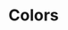 

<Meta title="COLOR /Colors" />

# Colors

<ColorPalette>
  <ColorItem
    title="theme.color.primary"
    subtitle="Coral"
    colors={[color.primary]}
  />
  <ColorItem
    title="theme.color.secondary"
    subtitle="Blue"
    colors={[color.secondary]}
  />
  <ColorItem
    title="theme.color.tertiary"
    subtitle="Grey"
    colors={[color.tertiary]}
  />
  <ColorItem
    title="theme.color.positive"
    subtitle="Green"
    colors={[color.positive]}
  />
  <ColorItem
    title="theme.color.warning"
    subtitle="Ochre"
    colors={[color.warning]}
  />
  <ColorItem
    title="theme.color.negative"
    subtitle="Red"
    colors={[color.negative]}
  />
  <ColorItem
    title="theme.color.orange"
    subtitle="Orange"
    colors={[color.orange]}
  />
  <ColorItem title="theme.color.gold" subtitle="Gold" colors={[color.gold]} />
  <ColorItem
    title="theme.color.green"
    subtitle="Green"
    colors={[color.green]}
  />
  <ColorItem
    title="theme.color.seafoam"
    subtitle="Seafoam"
    colors={[color.seafoam]}
  />
  <ColorItem
    title="theme.color.purple"
    subtitle="Purple"
    colors={[color.purple]}
  />
  <ColorItem
    title="theme.color.ultraviolet"
    subtitle="Ultraviolet"
    colors={[color.ultraviolet]}
  />
  <ColorItem
    title="Monochrome"
    colors={[
      color.darkest,
      color.darker,
      color.dark,
      color.mediumdark,
      color.medium,
      color.mediumlight,
      color.light,
      color.lighter,
      color.lightest,
    ]}
  />
</ColorPalette>
